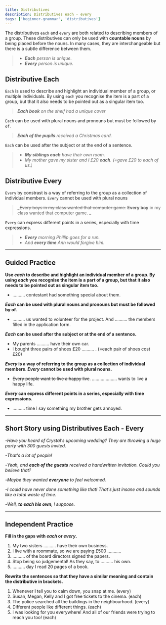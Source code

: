 ```yaml
---
title: Distributives
description: Distributives each - every
tags: ['beginner-grammar', 'distributives']
---
```



The distributives `each` and `every` are both related to describing members of a group. These distributives can only be used with **countable nouns** by being placed before the nouns. In many cases, they are interchangeable but there is a subtle difference between them.

> - _**Each** person is unique._
> - _**Every** person is unique._

## Distributive Each

`Each` is used to describe and highlight an individual member of a group, or multiple individuals. By using `each` you recognise the item is a part of a group, but that it also needs to be pointed out as a singular item too.

> _**Each book** on the shelf had a unique cover_

`Each` can be used with plural nouns and pronouns but must be followed by `of`.

> _**Each of the pupils** received a Christmas card._

`Each` can be used after the subject or at the end of a sentence.

> - _**My siblings each** have their own room._
> - _My mother gave my sister and I £20 **each**. (=gave £20 to each of us.)_

## Distributive Every

`Every` by constrast is a way of referring to the group as a collection of individual members. `Every` cannot be used with plural nouns

> _~~Every boys in my class wanted that computer game.~~ **Every boy** in my class wanted that computer game. _

`Every` can express different points in a series, especially with time expressions.

> - _**Every** morning Phillip goes for a run._
> - _And **every time** Ann would forgive him._

---

## Guided Practice

**Use _each_ to describe and highlight an individual member of a group. By using _each_ you recognise the item is a part of a group, but that it also needs to be pointed out as singular item too.**

- .......... contestant had something special about them. <InfoTooltip label="Each" />

**_Each_ can be used with plural nouns and pronouns but must be followed by of.**

- .......... us wanted to volunteer for the project. And .......... the members filled in the application form. <InfoTooltip label="Each of, each of" />

**_Each_ can be used after the subject or at the end of a sentence.**

- My parents .......... have their own car. <InfoTooltip label="each" />
- I bought three pairs of shoes £20 .......... . (=each pair of shoes cost £20) <InfoTooltip label="each" />

**_Every_ is a way of referring to the group as a collection of individual members. _Every_ cannot be used with plural nouns.**

- ~~Every people want to live a happy live~~. .................... wants to live a happy life. <InfoTooltip label="Every person" />

**_Every_ can express different points in a series, especially with time expressions.**

- .......... time I say something my brother gets annoyed. <InfoTooltip label="Every" />

---

## Short Story using Distributives Each - Every

-_Have you heard of Crystal's upcoming wedding? They are throwing a huge party with 300 guests invited._

-_That's a lot of people!_

-_Yeah, and **each of the guests** received a handwritten invitation. Could you believe that?_

-_Maybe they wanted **everyone** to feel welcomed._

-_I could have never done something like that! That's just insane and sounds like a total waste of time._

-_Well, **to each his own**, I suppose._

---

## Independent Practice

**Fill in the gaps with _each_ or _every_.**

1. My two sisters .......... have their own business. <InfoTooltip label="each" />
2. I live with a roommate, so we are paying £500 ........... <InfoTooltip label="each" />
3. .......... of the board directors signed the papers. <InfoTooltip label="Each" />
4. Stop being so judgemental! As they say, to .......... his own. <InfoTooltip label="each" />
5. .......... day I read 20 pages of a book. <InfoTooltip label="(Both variants are possible, though every is used more often.)" />

**Rewrite the sentences so that they have a similar meaning and contain the distributive in brackets.**

1. Whenever I tell you to calm down, you snap at me. (every) <InfoTooltip label="Every time I tell you to calm down, you snap at me." />
2. Susan, Megan, Kelly and I got free tickets to the cinema. (each) <InfoTooltip label="Each of us got free tickets to the cinema." />
3. The police searched all the buildings in the neighbourhood. (every) <InfoTooltip label="The police searched every building in the neighbourhood." />
4. Different people like different things. (each) <InfoTooltip label="To each his own." />
5. I was looking for you everywhere! And all of our friends were trying to reach you too! (each) <InfoTooltip label="Each of our friends was trying to reach you too!" />

